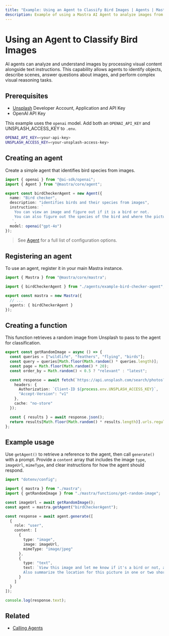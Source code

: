 ```yaml
---
title: "Example: Using an Agent to Classify Bird Images | Agents | Mastra Docs"
description: Example of using a Mastra AI Agent to analyze images from Unsplash to identify birds, determine species, and describe locations.
---
```



# Using an Agent to Classify Bird Images

AI agents can analyze and understand images by processing visual content alongside text instructions. This capability allows agents to identify objects, describe scenes, answer questions about images, and perform complex visual reasoning tasks.

## Prerequisites

- [Unsplash](https://unsplash.com/documentation#creating-a-developer-account) Developer Account, Application and API Key
- OpenAI API Key

This example uses the `openai` model. Add both an `OPENAI_API_KEY` and UNSPLASH_ACCESS_KEY to `.env`.

```bash filename=".env" copy
OPENAI_API_KEY=<your-api-key>
UNSPLASH_ACCESS_KEY=<your-unsplash-access-key>
```

## Creating an agent

Create a simple agent that identifies bird species from images.

```typescript filename="src/mastra/agents/example-bird-checker-agent.ts" showLineNumbers copy
import { openai } from "@ai-sdk/openai";
import { Agent } from "@mastra/core/agent";

export const birdCheckerAgent = new Agent({
  name: "Bird checker",
  description: "identifies birds and their species from images",
  instructions: `
    You can view an image and figure out if it is a bird or not.
    You can also figure out the species of the bird and where the picture was taken.
   `,
  model: openai("gpt-4o")
});
```

> See [Agent](../../reference/agents/agent.mdx) for a full list of configuration options.

## Registering an agent

To use an agent, register it in your main Mastra instance.

```typescript filename="src/mastra/index.ts" showLineNumbers copy
import { Mastra } from "@mastra/core/mastra";

import { birdCheckerAgent } from "./agents/example-bird-checker-agent";

export const mastra = new Mastra({
  // ...
  agents: { birdCheckerAgent }
});
```

## Creating a function

This function retrieves a random image from Unsplash to pass to the agent for classification.

```typescript filename="src/mastra/functions/get-random-image.ts" showLineNumbers copy
export const getRandomImage = async () => {
  const queries = ["wildlife", "feathers", "flying", "birds"];
  const query = queries[Math.floor(Math.random() * queries.length)];
  const page = Math.floor(Math.random() * 20);
  const order_by = Math.random() < 0.5 ? "relevant" : "latest";

  const response = await fetch(`https://api.unsplash.com/search/photos?query=${query}&page=${page}&order_by=${order_by}`, {
    headers: {
      Authorization: `Client-ID ${process.env.UNSPLASH_ACCESS_KEY}`,
      "Accept-Version": "v1"
    },
    cache: "no-store"
  });

  const { results } = await response.json();
  return results[Math.floor(Math.random() * results.length)].urls.regular;
};
```

## Example usage

Use `getAgent()` to retrieve a reference to the agent, then call `generate()` with a prompt. Provide a `content` array that includes the image `type`, `imageUrl`, `mimeType`, and clear instructions for how the agent should respond.

```typescript filename="src/test-bird-checker.ts" showLineNumbers copy
import "dotenv/config";

import { mastra } from "./mastra";
import { getRandomImage } from "./mastra/functions/get-random-image";

const imageUrl = await getRandomImage();
const agent = mastra.getAgent("birdCheckerAgent");

const response = await agent.generate([
  {
    role: "user",
    content: [
      {
        type: "image",
        image: imageUrl,
        mimeType: "image/jpeg"
      },
      {
        type: "text",
        text: `View this image and let me know if it's a bird or not, and the scientific name of the bird without any explanation.
        Also summarize the location for this picture in one or two short sentences understandable by a high school student"`
      }
    ]
  }
]);

console.log(response.text);
```

<GithubLink
  marginTop='mt-16'
  link="https://github.com/mastra-ai/mastra/blob/main/examples/basics/agents/bird-checker"
/>


## Related

- [Calling Agents](./calling-agents.mdx#from-the-command-line)
